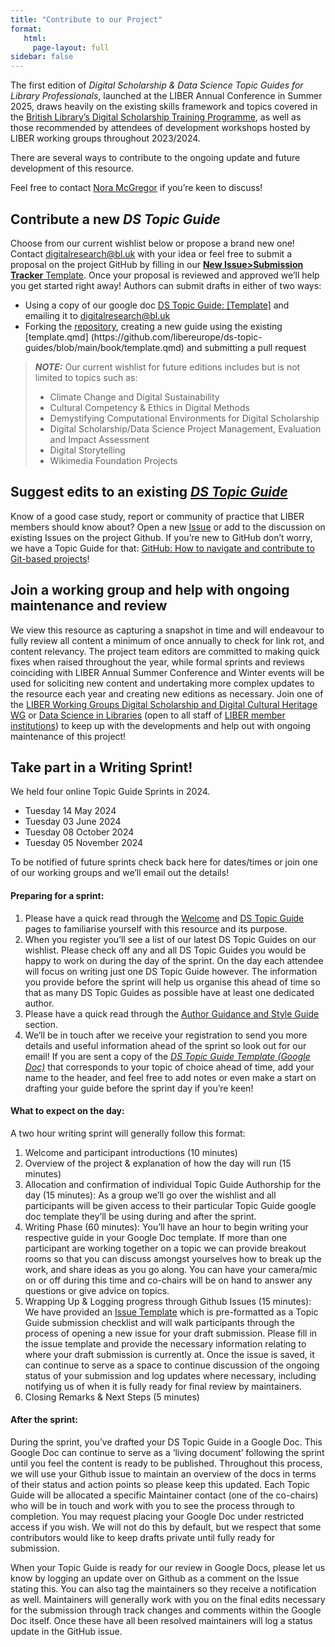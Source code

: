 ```yaml
---
title: "Contribute to our Project"
format: 
   html:
     page-layout: full
sidebar: false
---
```


The first edition of _Digital Scholarship & Data Science Topic Guides for Library Professionals_, launched at the LIBER Annual Conference in Summer 2025, draws heavily on the existing skills framework and topics covered in the [British Library’s Digital Scholarship Training Programme](https://blogs.bl.uk/digital-scholarship/2024/04/recovered-pages-dstp.html), as well as those recommended by attendees of development workshops hosted by LIBER working groups throughout 2023/2024.

There are several ways to contribute to the ongoing update and future development of this resource.

Feel free to contact [Nora McGregor](mailto:digitalresearch@bl.uk) if you're keen to discuss!

## Contribute a new _DS Topic Guide_ 

Choose from our current wishlist below or propose a brand new one! Contact [digitalresearch@bl.uk](mailto:digitalresearch@bl.uk) with your idea or feel free to submit a proposal on the project GitHub by filling in our [**New Issue>Submission Tracker** Template](https://github.com/libereurope/ds-topic-guides/issues). Once your proposal is reviewed and approved we'll help you get started right away! Authors can submit drafts in either of two ways:

- Using a copy of our google doc [DS Topic Guide: [Template]](https://docs.google.com/document/d/154zvn1mhghAddNqW0gJvKp9E8u2VLU8krnPo1wtm_Mk/edit?usp=sharing) and emailing it to [digitalresearch@bl.uk](mailto:digitalresearch@bl.uk)
- Forking the [repository](https://github.com/libereurope/ds-topic-guides), creating a new guide using the existing [template.qmd] (https://github.com/libereurope/ds-topic-guides/blob/main/book/template.qmd) and submitting a pull request

> **_NOTE:_** Our current wishlist for future editions includes but is not limited to topics such as:
>
>- Climate Change and Digital Sustainability
>- Cultural Competency & Ethics in Digital Methods
>- Demystifying Computational Environments for Digital Scholarship
>- Digital Scholarship/Data Science Project Management, Evaluation and Impact Assessment
>- Digital Storytelling
>- Wikimedia Foundation Projects

## Suggest edits to an existing [_DS Topic Guide_](topicguides.qmd)

Know of a good case study, report or community of practice that LIBER members should know about? Open a new [Issue](https://github.com/libereurope/ds-topic-guides/issues) or add to the discussion on existing Issues on the project Github. If you're new to GitHub don't worry, we have a Topic Guide for that: [GitHub: How to navigate and contribute to Git-based projects](github.qmd)!

## Join a working group and help with ongoing maintenance and review

We view this resource as capturing a snapshot in time and will endeavour to fully review all content a minimum of once annually to check for link rot, and content relevancy. The project team editors are committed to making quick fixes when raised throughout the year, while formal sprints and reviews coinciding with LIBER Annual Summer Conference and Winter events will be used for soliciting new content and undertaking more complex updates to the resource each year and creating new editions as necessary. Join one of the [LIBER Working Groups Digital Scholarship and Digital Cultural Heritage WG](https://libereurope.eu/working-group/digital-scholarship-and-digital-cultural-heritage-collections-working-group/) or [Data Science in Libraries](https://libereurope.eu/working-group/liber-data-science-in-libraries-working-group/) (open to all staff of [LIBER member institutions](https://libereurope.eu/liber-participants/)) to keep up with the developments and help out with ongoing maintenance of this project! 

## Take part in a Writing Sprint! 

We held four online Topic Guide Sprints in 2024. 
 
- Tuesday 14 May 2024
- Tuesday 03 June 2024
- Tuesday 08 October 2024 
- Tuesday 05 November 2024 

To be notified of future sprints check back here for dates/times or join one of our working groups and we'll email out the details!

#### Preparing for a sprint:

1. Please have a quick read through the [Welcome](index.qmd) and [DS Topic Guide](topicguides.qmd) pages to familiarise yourself with this resource and its purpose.
2. When you register you'll see a list of our latest DS Topic Guides on our wishlist. Please check off any and all DS Topic Guides you would be happy to work on during the day of the sprint. On the day each attendee will focus on writing just one DS Topic Guide however. The information you provide before the sprint will help us organise this ahead of time so that as many DS Topic Guides as possible have at least one dedicated author.  
3. Please have a quick read through the [Author Guidance and Style Guide](guidelines.qmd) section. 
4. We'll be in touch after we receive your registration to send you more details and useful information ahead of the sprint so look out for our email! If you are sent a copy of the [*DS Topic Guide Template (Google Doc)*](https://docs.google.com/document/d/154zvn1mhghAddNqW0gJvKp9E8u2VLU8krnPo1wtm_Mk/edit?usp=sharing) that corresponds to your topic of choice ahead of time, add your name to the header, and feel free to add notes or even make a start on drafting your guide before the sprint day if you're keen!

#### What to expect on the day:
A two hour writing sprint will generally follow this format:

1. Welcome and participant introductions (10 minutes)  
2. Overview of the project & explanation of how the day will run (15 minutes)  
3. Allocation and confirmation of individual Topic Guide Authorship for the day (15 minutes): As a group we'll go over the wishlist and all participants will be given access to their particular Topic Guide google doc template they'll be using during and after the sprint.
4. Writing Phase (60 minutes): You'll have an hour to begin writing your respective guide in your Google Doc template. If more than one participant are working together on a topic we can provide breakout rooms so that you can discuss amongst yourselves how to break up the work, and share ideas as you go along. You can have your camera/mic on or off during this time and co-chairs will be on hand to answer any questions or give advice on topics.
5. Wrapping Up & Logging progress through Github Issues (15 minutes): We have provided an [Issue Template](https://github.com/libereurope/ds-topic-guides/issues) which is pre-formatted as a Topic Guide submission checklist and will walk participants through the process of opening a new issue for your draft submission. Please fill in the issue template and provide the necessary information relating to where your draft submission is currently at. Once the issue is saved, it can continue to serve as a space to continue discussion of the ongoing status of your submission and log updates where necessary, including notifying us of when it is fully ready for final review by maintainers. 
6. Closing Remarks & Next Steps (5 minutes)

#### After the sprint:

During the sprint, you’ve drafted your DS Topic Guide in a Google Doc. This Google Doc can continue to serve as a ‘living document’ following the sprint until you feel the content is ready to be published. Throughout this process, we will use your Github issue to maintain an overview of the docs in terms of their status and action points so please keep this updated. Each Topic Guide will be allocated a specific Maintainer contact (one of the co-chairs) who will be in touch and work with you to see the process through to completion. You may request placing your Google Doc under restricted access if you wish. We will not do this by default, but we respect that some contributors would like to keep drafts private until fully ready for submission.

When your Topic Guide is ready for our review in Google Docs, please let us know by logging an update over on Github as a comment on the Issue stating this. You can also tag the maintainers so they receive a notification as well. Maintainers will generally work with you on the final edits necessary for the submission through track changes and comments within the Google Doc itself. Once these have all been resolved maintainers will log a status update in the GitHub issue.



